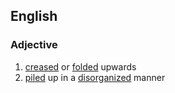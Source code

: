 ==English==
===Adjective===
{{en-adj|pos=[[ruck]]ed [[up]]}}

# [[creased]] or [[fold]]ed upwards
# [[piled]] up in a [[disorganized]] manner